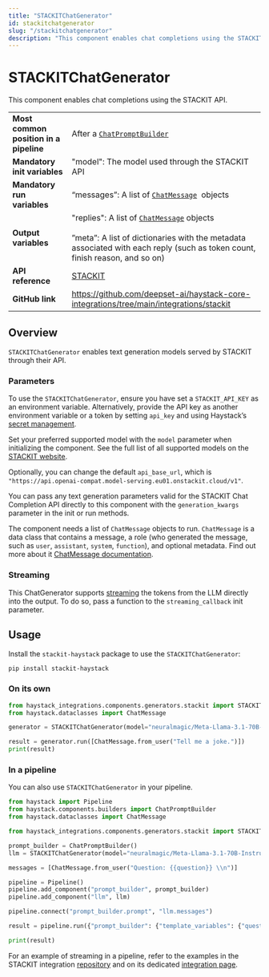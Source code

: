 ```yaml
---
title: "STACKITChatGenerator"
id: stackitchatgenerator
slug: "/stackitchatgenerator"
description: "This component enables chat completions using the STACKIT API."
---
```


# STACKITChatGenerator

This component enables chat completions using the STACKIT API.

|  |  |
| --- | --- |
| **Most common position in a pipeline** | After a [`ChatPromptBuilder`](../builders/chatpromptbuilder.mdx) |
| **Mandatory init variables** | "model": The model used through the STACKIT API |
| **Mandatory run variables** | “messages”: A list of [`ChatMessage`](../../concepts/data-classes/chatmessage.mdx)  objects |
| **Output variables** | "replies": A list of [`ChatMessage`](../../concepts/data-classes/chatmessage.mdx) objects  <br /> <br />”meta”: A list of dictionaries with the metadata associated with each reply (such as token count, finish reason, and so on) |
| **API reference** | [STACKIT](/reference/integrations-stackit) |
| **GitHub link** | https://github.com/deepset-ai/haystack-core-integrations/tree/main/integrations/stackit |

## Overview

`STACKITChatGenerator` enables text generation models served by STACKIT through their API.

### Parameters

To use the `STACKITChatGenerator`, ensure you have set a `STACKIT_API_KEY` as an environment variable. Alternatively, provide the API key as another environment variable or a token by setting
`api_key` and using Haystack’s [secret management](../../concepts/secret-management.mdx).

Set your preferred supported model with the `model` parameter when initializing the component. See the full list of all supported models on the [STACKIT website](https://docs.stackit.cloud/stackit/en/models-licenses-319914532.html).

Optionally, you can change the default `api_base_url`, which is `"https://api.openai-compat.model-serving.eu01.onstackit.cloud/v1"`.

You can pass any text generation parameters valid for the STACKIT Chat Completion API directly to this component with the `generation_kwargs` parameter in the init or run methods.

The component needs a list of `ChatMessage` objects to run. `ChatMessage` is a data class that contains a message, a role (who generated the message, such as `user`, `assistant`, `system`, `function`), and optional metadata. Find out more about it [ChatMessage documentation](../../concepts/data-classes/chatmessage.mdx).

### Streaming

This ChatGenerator supports [streaming](guides-to-generators/choosing-the-right-generator.mdx#streaming-support) the tokens from the LLM directly into the output. To do so, pass a function to the `streaming_callback` init parameter.

## Usage

Install the `stackit-haystack` package to use the `STACKITChatGenerator`:

```shell
pip install stackit-haystack
```

### On its own

```python
from haystack_integrations.components.generators.stackit import STACKITChatGenerator
from haystack.dataclasses import ChatMessage

generator = STACKITChatGenerator(model="neuralmagic/Meta-Llama-3.1-70B-Instruct-FP8")

result = generator.run([ChatMessage.from_user("Tell me a joke.")])
print(result)
```

### In a pipeline

You can also use `STACKITChatGenerator` in your pipeline.

```python
from haystack import Pipeline
from haystack.components.builders import ChatPromptBuilder
from haystack.dataclasses import ChatMessage

from haystack_integrations.components.generators.stackit import STACKITChatGenerator

prompt_builder = ChatPromptBuilder()
llm = STACKITChatGenerator(model="neuralmagic/Meta-Llama-3.1-70B-Instruct-FP8")

messages = [ChatMessage.from_user("Question: {{question}} \\n")]

pipeline = Pipeline()
pipeline.add_component("prompt_builder", prompt_builder)
pipeline.add_component("llm", llm)

pipeline.connect("prompt_builder.prompt", "llm.messages")

result = pipeline.run({"prompt_builder": {"template_variables": {"question": "Tell me a joke."}, "template": messages}})

print(result)
```

For an example of streaming in a pipeline, refer to the examples in the STACKIT integration [repository](https://github.com/deepset-ai/haystack-core-integrations/tree/main/integrations/stackit/examples) and on its dedicated [integration page](https://haystack.deepset.ai/integrations/stackit).
